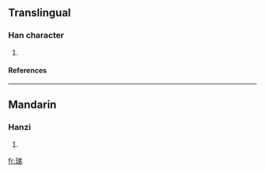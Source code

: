 {{see|瑅}}

==Translingual==
===Han character===
{{Han char|rn=96|rad=玉|as=07|sn=11|four=1812<sub>7</sub>|canj=一土金弓竹 (MGCNH)}}
# {{defn|Han|sort=玉07}}
====References====
{{Han ref|kx=0732.070|dkj=20989|dj=1143.080|hdz=21118.110|uh=73F6|ud=29686|bh=D66B|bd=54891}}

----
==Mandarin==
===Hanzi===
{{cmn-hanzi|pin=[[tí]] (ti2)|wg=t'i<sup>2</sup>}}
# {{defn|Mandarin}}

[[fr:珶]]